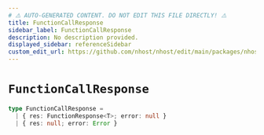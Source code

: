 ```yaml
---
# ⚠️ AUTO-GENERATED CONTENT. DO NOT EDIT THIS FILE DIRECTLY! ⚠️
title: FunctionCallResponse
sidebar_label: FunctionCallResponse
description: No description provided.
displayed_sidebar: referenceSidebar
custom_edit_url: https://github.com/nhost/nhost/edit/main/packages/nhost-js/src/utils/types.ts#L58
---
```


# `FunctionCallResponse`

```ts
type FunctionCallResponse =
  | { res: FunctionResponse<T>; error: null }
  | { res: null; error: Error }
```
